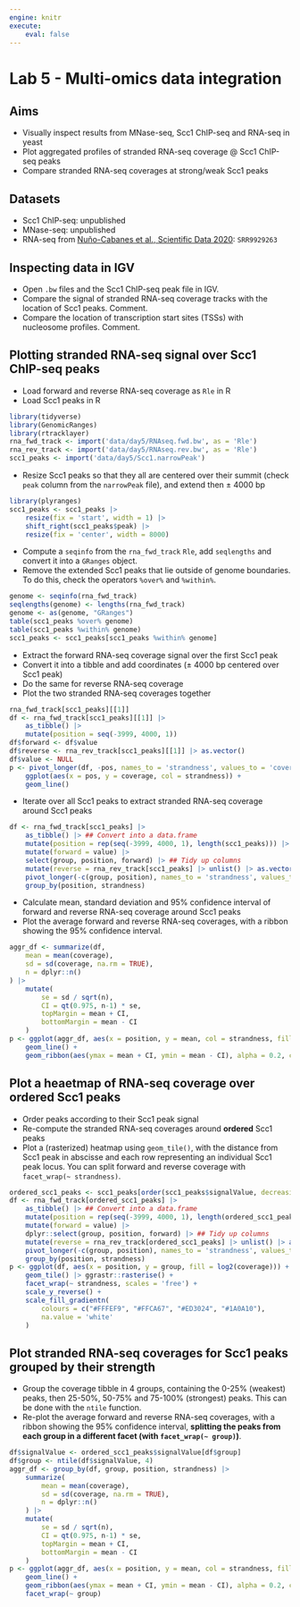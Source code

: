 ```yaml
---
engine: knitr
execute:
    eval: false
---
```


# Lab 5 - Multi-omics data integration

::: {.callout-note icon='true'}
## Aims

- Visually inspect results from MNase-seq, Scc1 ChIP-seq and RNA-seq in yeast
- Plot aggregated profiles of stranded RNA-seq coverage @ Scc1 ChIP-seq peaks
- Compare stranded RNA-seq coverages at strong/weak Scc1 peaks
:::

::: {.callout-tip icon='true'}
## Datasets

- Scc1 ChIP-seq: unpublished 
- MNase-seq: unpublished 
- RNA-seq from [Nuño-Cabanes et al., Scientific Data 2020](https://www.nature.com/articles/s41597-020-0412-z): `SRR9929263`
:::

<!-- 
- Scc1 track: /data/20220309_Christophe_GC-paper/data/S288c_Mpneumo/ChIP/tracks/CH219/CH219%5Eunmapped_CBS138%5Emapped_S288c_Mpneumo%5EEHEJFT.CPM.bw
- Scc1 peaks: /data/20220309_Christophe_GC-paper/data/S288c_Mpneumo/ChIP/peaks/CH219/CH219_vs-CH220_genome-S288c_Mpneumo_EHEJFT_peaks.narrowPeak
- MNase track: /data/20220309_Christophe_GC-paper/data/S288c_Mpneumo/MNase/tracks/CH206/CH206%5Emapped_S288c_Mpneumo%5Efiltered%5E130-200%5EHS5L1A.130-200.CPM.bw

cp /data/20220309_Christophe_GC-paper/data/S288c_Mpneumo/ChIP/tracks/CH219/CH219^unmapped_CBS138^mapped_S288c_Mpneumo^EHEJFT.CPM.bw EpigenomicsDataAnalysis_2023/data/day5/Scc1.bw
grep -vP 'Mpneumo\t' /data/20220309_Christophe_GC-paper/data/S288c_Mpneumo/ChIP/peaks/CH219/CH219_vs-CH220_genome-S288c_Mpneumo_EHEJFT_peaks.narrowPeak | sed 's,CH219_vs-CH220_genome-S288c_Mpneumo_EHEJFT_,,' > EpigenomicsDataAnalysis_2023/data/day5/Scc1.narrowPeak
cp /data/20220309_Christophe_GC-paper/data/S288c_Mpneumo/MNase/tracks/CH206/CH206^mapped_S288c_Mpneumo^filtered^130-200^HS5L1A.130-200.CPM.bw EpigenomicsDataAnalysis_2023/data/day5/MNase.filtered^130-200bp.bw
cp ~/EpigenomicsDataAnalysis_2023/data/tracks/RNAseq_WT_rep1_R64-1-1.fwd.CPM.bw ~/EpigenomicsDataAnalysis_2023/data/day5/RNAseq.fwd.bw
cp ~/EpigenomicsDataAnalysis_2023/data/tracks/RNAseq_WT_rep1_R64-1-1.rev.CPM.bw ~/EpigenomicsDataAnalysis_2023/data/day5/RNAseq.rev.bw
-->

## Inspecting data in IGV

- Open `.bw` files and the Scc1 ChIP-seq peak file in IGV. 
- Compare the signal of stranded RNA-seq coverage tracks with the location of Scc1 peaks. Comment.
- Compare the location of transcription start sites (TSSs) with nucleosome profiles. Comment.

## Plotting stranded RNA-seq signal over Scc1 ChIP-seq peaks

- Load forward and reverse RNA-seq coverage as `Rle` in R
- Load Scc1 peaks in R

::: {.callout-answer .icon .callout-note collapse=true}
```r
library(tidyverse)
library(GenomicRanges)
library(rtracklayer)
rna_fwd_track <- import('data/day5/RNAseq.fwd.bw', as = 'Rle')
rna_rev_track <- import('data/day5/RNAseq.rev.bw', as = 'Rle')
scc1_peaks <- import('data/day5/Scc1.narrowPeak')
```
:::

- Resize Scc1 peaks so that they all are centered over their summit (check `peak` column from the `narrowPeak` file), and extend then ± 4000 bp

::: {.callout-answer .icon .callout-note collapse=true}
```r
library(plyranges)
scc1_peaks <- scc1_peaks |> 
    resize(fix = 'start', width = 1) |> 
    shift_right(scc1_peaks$peak) |> 
    resize(fix = 'center', width = 8000)
```
:::

- Compute a `seqinfo` from the `rna_fwd_track` `Rle`, add `seqlengths` and convert it into a `GRanges` object. 
- Remove the extended Scc1 peaks that lie outside of genome boundaries. To do this, check the operators `%over%` and `%within%`. 

::: {.callout-answer .icon .callout-note collapse=true}
```r
genome <- seqinfo(rna_fwd_track)
seqlengths(genome) <- lengths(rna_fwd_track)
genome <- as(genome, "GRanges")
table(scc1_peaks %over% genome)
table(scc1_peaks %within% genome)
scc1_peaks <- scc1_peaks[scc1_peaks %within% genome]
```
:::

- Extract the forward RNA-seq coverage signal over the first Scc1 peak 
- Convert it into a tibble and add coordinates (± 4000 bp centered over Scc1 peak)
- Do the same for reverse RNA-seq coverage 
- Plot the two stranded RNA-seq coverages together

::: {.callout-answer .icon .callout-note collapse=true}
```r
rna_fwd_track[scc1_peaks][[1]]
df <- rna_fwd_track[scc1_peaks][[1]] |> 
    as_tibble() |>
    mutate(position = seq(-3999, 4000, 1))
df$forward <- df$value
df$reverse <- rna_rev_track[scc1_peaks][[1]] |> as.vector()
df$value <- NULL
p <- pivot_longer(df, -pos, names_to = 'strandness', values_to = 'coverage') |>
    ggplot(aes(x = pos, y = coverage, col = strandness)) + 
    geom_line()
```
:::

- Iterate over all Scc1 peaks to extract stranded RNA-seq coverage around Scc1 peaks

::: {.callout-answer .icon .callout-note collapse=true}
```r
df <- rna_fwd_track[scc1_peaks] |>
    as_tibble() |> ## Convert into a data.frame
    mutate(position = rep(seq(-3999, 4000, 1), length(scc1_peaks))) |> ## Repeat the position (± 4000bp) as many times as the number of Scc1 peaks
    mutate(forward = value) |> 
    select(group, position, forward) |> ## Tidy up columns
    mutate(reverse = rna_rev_track[scc1_peaks] |> unlist() |> as.vector()) |> ## Add reverse scores
    pivot_longer(-c(group, position), names_to = 'strandness', values_to = 'coverage') |>
    group_by(position, strandness) 
```
:::

- Calculate mean, standard deviation and 95% confidence interval of forward and reverse RNA-seq coverage around Scc1 peaks
- Plot the average forward and reverse RNA-seq coverages, with a ribbon showing the 95% confidence interval. 

::: {.callout-answer .icon .callout-note collapse=true}
```r
aggr_df <- summarize(df, 
    mean = mean(coverage), 
    sd = sd(coverage, na.rm = TRUE), 
    n = dplyr::n()
) |>
    mutate(
        se = sd / sqrt(n),
        CI = qt(0.975, n-1) * se,
        topMargin = mean + CI,
        bottomMargin = mean - CI
    )
p <- ggplot(aggr_df, aes(x = position, y = mean, col = strandness, fill = strandness)) + 
    geom_line() + 
    geom_ribbon(aes(ymax = mean + CI, ymin = mean - CI), alpha = 0.2, col = NA)
```
:::

## Plot a heaetmap of RNA-seq coverage over ordered Scc1 peaks

- Order peaks according to their Scc1 peak signal
- Re-compute the stranded RNA-seq coverages around **ordered** Scc1 peaks
- Plot a (rasterized) heatmap using `geom_tile()`, with the distance from Scc1 peak in abscisse and each row representing an individual Scc1 peak locus. You can split forward and reverse coverage with `facet_wrap(~ strandness)`. 

::: {.callout-answer .icon .callout-note collapse=true}
```r
ordered_scc1_peaks <- scc1_peaks[order(scc1_peaks$signalValue, decreasing = TRUE)]
df <- rna_fwd_track[ordered_scc1_peaks] |>
    as_tibble() |> ## Convert into a data.frame
    mutate(position = rep(seq(-3999, 4000, 1), length(ordered_scc1_peaks))) |> ## Repeat the position (± 4000bp) as many times as the number of Scc1 peaks
    mutate(forward = value) |> 
    dplyr::select(group, position, forward) |> ## Tidy up columns
    mutate(reverse = rna_rev_track[ordered_scc1_peaks] |> unlist() |> as.vector()) |> ## Add reverse scores
    pivot_longer(-c(group, position), names_to = 'strandness', values_to = 'coverage') |>
    group_by(position, strandness) 
p <- ggplot(df, aes(x = position, y = group, fill = log2(coverage))) + 
    geom_tile() |> ggrastr::rasterise() + 
    facet_wrap(~ strandness, scales = 'free') +
    scale_y_reverse() +
    scale_fill_gradientn(
        colours = c("#FFFEF9", "#FFCA67", "#ED3024", "#1A0A10"), 
        na.value = 'white'
    )
```
:::

## Plot stranded RNA-seq coverages for Scc1 peaks grouped by their strength

- Group the coverage tibble in 4 groups, containing the 0-25% (weakest) peaks, then 25-50%, 50-75% and 75-100% (strongest) peaks. This can be done with the `ntile` function. 
- Re-plot the average forward and reverse RNA-seq coverages, with a ribbon showing the 95% confidence interval, **splitting the peaks from each group in a different facet (with `facet_wrap(~ group)`)**. 

::: {.callout-answer .icon .callout-note collapse=true}
```r
df$signalValue <- ordered_scc1_peaks$signalValue[df$group]
df$group <- ntile(df$signalValue, 4)
aggr_df <- group_by(df, group, position, strandness) |>
    summarize( 
        mean = mean(coverage), 
        sd = sd(coverage, na.rm = TRUE), 
        n = dplyr::n()
    ) |>
    mutate(
        se = sd / sqrt(n),
        CI = qt(0.975, n-1) * se,
        topMargin = mean + CI,
        bottomMargin = mean - CI
    )
p <- ggplot(aggr_df, aes(x = position, y = mean, col = strandness, fill = strandness)) + 
    geom_line() + 
    geom_ribbon(aes(ymax = mean + CI, ymin = mean - CI), alpha = 0.2, col = NA) +
    facet_wrap(~ group)
```
:::

